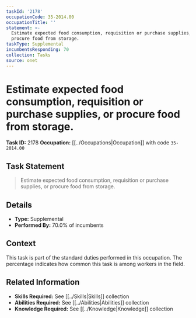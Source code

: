 ```yaml
---
taskId: '2178'
occupationCode: 35-2014.00
occupationTitle: ''
statement: >-
  Estimate expected food consumption, requisition or purchase supplies, or
  procure food from storage.
taskType: Supplemental
incumbentsResponding: 70
collection: Tasks
source: onet
---
```

# Estimate expected food consumption, requisition or purchase supplies, or procure food from storage.

**Task ID:** 2178
**Occupation:** [[../Occupations|Occupation]] with code `35-2014.00`

## Task Statement

> Estimate expected food consumption, requisition or purchase supplies, or procure food from storage.

## Details

- **Type:** Supplemental
- **Performed By:** 70.0% of incumbents

## Context

This task is part of the standard duties performed in this occupation. The percentage indicates how common this task is among workers in the field.

## Related Information

- **Skills Required:** See [[../Skills|Skills]] collection
- **Abilities Required:** See [[../Abilities|Abilities]] collection
- **Knowledge Required:** See [[../Knowledge|Knowledge]] collection
